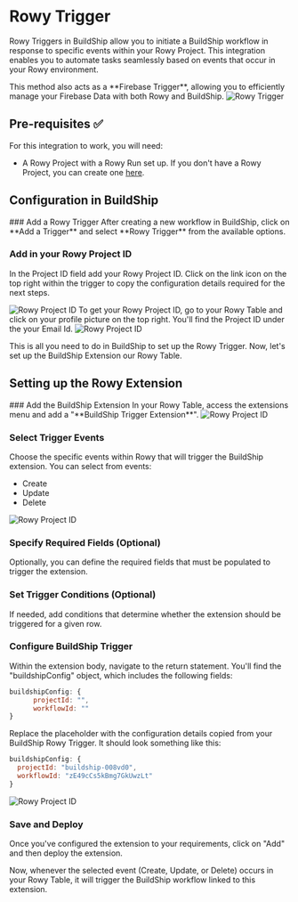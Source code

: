 # Rowy Trigger


Rowy Triggers in BuildShip allow you to initiate a BuildShip workflow in response to specific events within your Rowy Project. This integration enables you to automate tasks seamlessly based on events that occur in your Rowy environment.

<Callout emoji="🚀" type="tip">
This method also acts as a **Firebase Trigger**, allowing you to efficiently manage your Firebase Data with both Rowy and BuildShip.
</Callout>

<Image src={rowy1} alt="Rowy Trigger" width={1200} />

## Pre-requisites ✅

For this integration to work, you will need:

- A Rowy Project with a Rowy Run set up. If you don't have a Rowy Project, you can create one [here](https://rowy.app/).

## Configuration in BuildShip

<Steps>
### Add a Rowy Trigger
After creating a new workflow in BuildShip, click on **Add a Trigger** and select **Rowy Trigger** from the available options.

### Add in your Rowy Project ID

In the Project ID field add your Rowy Project ID. Click on the link icon on the top right within the trigger to copy the configuration details required for the next steps.

<Image src={rowy3} alt="Rowy Project ID" width={1200} />

<Callout emoji="👀">
To get your Rowy Project ID, go to your Rowy Table and click on your profile picture on the top right. You'll find the Project ID under the your Email Id.

<Image src={rowy2} alt="Rowy Project ID" width={1200} />
</Callout>

</Steps>

This is all you need to do in BuildShip to set up the Rowy Trigger. Now, let's set up the BuildShip Extension our Rowy Table.


## Setting up the Rowy Extension

<Steps>
### Add the BuildShip Extension
In your Rowy Table, access the extensions menu and add a "**BuildShip Trigger Extension**".

<Image src={rowy4} alt="Rowy Project ID" width={1200} />

### Select Trigger Events
Choose the specific events within Rowy that will trigger the BuildShip extension. You can select from events: 
- Create 
- Update 
- Delete

<Image src={rowy5} alt="Rowy Project ID" width={1200} />

### Specify Required Fields (Optional)
Optionally, you can define the required fields that must be populated to trigger the extension.

### Set Trigger Conditions (Optional)
If needed, add conditions that determine whether the extension should be triggered for a given row. 

### Configure BuildShip Trigger
Within the extension body, navigate to the return statement. You'll find the "buildshipConfig" object, which includes the following fields:
```js
buildshipConfig: {
      projectId: "",
      workflowId: ""
}
```
Replace the placeholder with the configuration details copied from your BuildShip Rowy Trigger. It should look something like this:
```js
buildshipConfig: {
  projectId: "buildship-008vd0",
  workflowId: "zE49cCs5kBmg7GkUwzLt"
}
```

<Image src={rowy6} alt="Rowy Project ID" width={1200} />

### Save and Deploy
Once you've configured the extension to your requirements, click on "Add" and then deploy the extension.
</Steps>

Now, whenever the selected event (Create, Update, or Delete) occurs in your Rowy Table, it will trigger the BuildShip workflow linked to this extension.